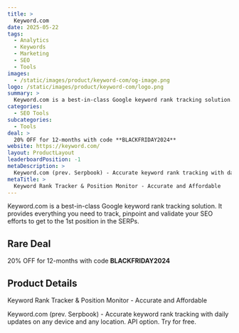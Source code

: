 ```yaml
---
title: >
  Keyword.com
date: 2025-05-22
tags:
  - Analytics
  - Keywords
  - Marketing
  - SEO
  - Tools
images:
  - /static/images/product/keyword-com/og-image.png
logo: /static/images/product/keyword-com/logo.png
summary: >
  Keyword.com is a best-in-class Google keyword rank tracking solution. It provides everything you need to track, pinpoint and validate your SEO efforts to get to the 1st position in the SERPs.
categories:
  - SEO Tools
subcategories:
  - Tools
deal: >
  20% OFF for 12-months with code **BLACKFRIDAY2024**
website: https://keyword.com/
layout: ProductLayout
leaderboardPosition: -1
metaDescription: >
  Keyword.com (prev. Serpbook) - Accurate keyword rank tracking with daily updates on any device and any location. API option. Try for free.
metaTitle: >
  Keyword Rank Tracker & Position Monitor - Accurate and Affordable
---
```

Keyword.com is a best-in-class Google keyword rank tracking solution. It provides everything you need to track, pinpoint and validate your SEO efforts to get to the 1st position in the SERPs.

## Rare Deal

20% OFF for 12-months with code **BLACKFRIDAY2024**

## Product Details

Keyword Rank Tracker & Position Monitor - Accurate and Affordable

Keyword.com (prev. Serpbook) - Accurate keyword rank tracking with daily updates on any device and any location. API option. Try for free.
